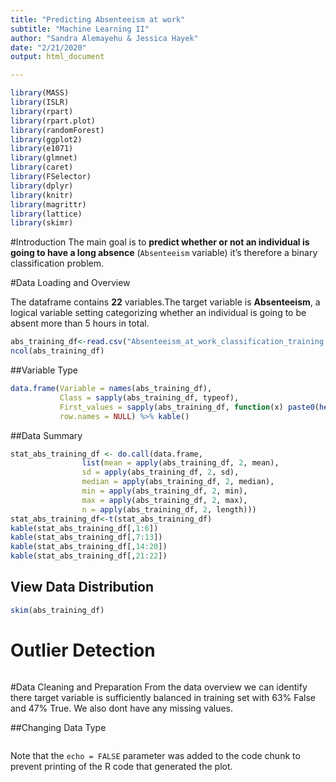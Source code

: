 ```yaml
---
title: "Predicting Absenteeism at work"
subtitle: "Machine Learning II"
author: "Sandra Alemayehu & Jessica Hayek"
date: "2/21/2020"
output: html_document

---
```


```r
library(MASS)
library(ISLR)
library(rpart)
library(rpart.plot)
library(randomForest)
library(ggplot2)
library(e1071)     
library(glmnet)
library(caret)     
library(FSelector)
library(dplyr)
library(knitr)
library(magrittr)
library(lattice)
library(skimr)
```

#Introduction
The main goal is to **predict whether or not an individual is going to have a long absence** (`Absenteeism` variable) it's therefore a binary classification problem.

#Data Loading and Overview

The dataframe contains **22** variables.The target variable is **Absenteeism**, a logical variable setting categorizing whether an individual is going to be absent more than 5 hours in total.

```r

abs_training_df<-read.csv("Absenteeism_at_work_classification_training.csv",sep = ";")
ncol(abs_training_df)
```

##Variable Type
```r
data.frame(Variable = names(abs_training_df),
           Class = sapply(abs_training_df, typeof),
           First_values = sapply(abs_training_df, function(x) paste0(head(x),  collapse = ", ")),
           row.names = NULL) %>% kable()
```


##Data Summary
```r
stat_abs_training_df <- do.call(data.frame, 
                list(mean = apply(abs_training_df, 2, mean),
                sd = apply(abs_training_df, 2, sd),
                median = apply(abs_training_df, 2, median),
                min = apply(abs_training_df, 2, min),
                max = apply(abs_training_df, 2, max),
                n = apply(abs_training_df, 2, length)))
stat_abs_training_df<-t(stat_abs_training_df)
kable(stat_abs_training_df[,1:6])
kable(stat_abs_training_df[,7:13])
kable(stat_abs_training_df[,14:20])
kable(stat_abs_training_df[,21:22])

```

## View Data Distribution
```r
skim(abs_training_df)
```
# Outlier Detection

```r

```



#Data Cleaning and Preparation
From the data overview we can identify there target variable is sufficiently balanced in training set with 63% False and 47% True. We also dont have any missing values.

##Changing Data Type

```r

```

Note that the `echo = FALSE` parameter was added to the code chunk to prevent printing of the R code that generated the plot.
